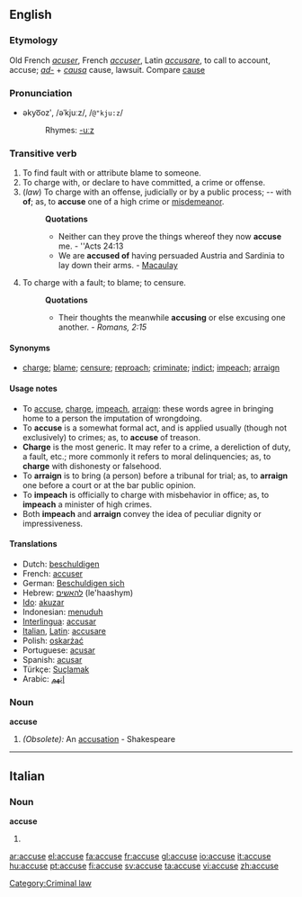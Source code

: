 {{webster}}
{{rfc}}
==English==
===Etymology===
Old French ''[[acuser]]'', French ''[[accuser]]'', Latin ''[[accusare]]'', to call to account, accuse; ''[[ad-]]'' + ''[[causa]]'' cause, lawsuit. Compare [[cause]]

===Pronunciation===
*əkyo͞ozʹ, /əˈkjuːz/, /<tt>@"kju:z</tt>/
*:Rhymes: [[Rhymes:English:-uːz|-uːz]]

===Transitive verb===
{{en-verb|accus|ing}}

# To find fault with or attribute blame to someone.
# To charge with, or declare to have committed, a crime or offense.
# (''law'') To charge with an offense, judicially or by a public process; -- with '''of'''; as, to '''accuse''' one of a high crime or [[misdemeanor]].
#:'''Quotations'''
#:*Neither can they prove the things whereof they now '''accuse''' me. - ''Acts 24:13
#:*We are '''accused of''' having persuaded Austria and Sardinia to lay down their arms. - [[Macaulay]]
# To charge with a fault; to blame; to censure.
#:'''Quotations'''
#:*Their thoughts the meanwhile '''accusing''' or else excusing one another. - ''Romans, 2:15''

====Synonyms====
*[[charge]]; [[blame]]; [[censure]]; [[reproach]]; [[criminate]]; [[indict]]; [[impeach]]; [[arraign]]

====Usage notes====
*To [[accuse]], [[charge]], [[impeach]], [[arraign]]: these words agree in bringing home to a person the imputation of wrongdoing. 
*To '''accuse''' is a somewhat formal act, and is applied usually (though not exclusively) to crimes; as, to '''accuse''' of treason.  
*'''Charge''' is the most generic. It may refer to a crime, a dereliction of duty, a fault, etc.; more commonly it refers to moral delinquencies; as, to '''charge''' with dishonesty or falsehood. 
*To '''arraign''' is to bring (a person) before a tribunal for trial; as, to '''arraign''' one before a court or at the bar public opinion. 
*To '''impeach''' is officially to charge with misbehavior in office; as, to '''impeach''' a minister of high crimes. 
*Both '''impeach''' and '''arraign''' convey the idea of peculiar dignity or impressiveness.

====Translations====
*Dutch: [[beschuldigen]]
*French: [[accuser]]
*German: [[Beschuldigen sich]]
*Hebrew: [[להאשים]] (le'haashym)
*[[Ido]]: [[akuzar]]
*Indonesian: [[tuduh|menuduh]]
*[[Interlingua]]: [[accusar]]
*[[Italian]], [[Latin]]: [[accusare]]
*Polish: [[oskarżać]]
*Portuguese: [[acusar]]
*Spanish: [[acusar]]
*Türkçe: [[Suçlamak]]
*Arabic: [[إتهم]]

===Noun===
'''accuse'''

# ''(Obsolete):'' An [[accusation]] - Shakespeare

[[Category:Criminal law]]

----
==Italian==

===Noun===
'''accuse''' {{f}}
# {{plural of|accusa|lang=Italian}}

[[ar:accuse]]
[[el:accuse]]
[[fa:accuse]]
[[fr:accuse]]
[[gl:accuse]]
[[io:accuse]]
[[it:accuse]]
[[hu:accuse]]
[[pt:accuse]]
[[fi:accuse]]
[[sv:accuse]]
[[ta:accuse]]
[[vi:accuse]]
[[zh:accuse]]